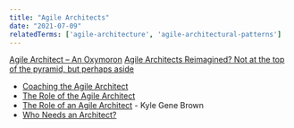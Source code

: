 ```yaml
---
title: "Agile Architects"
date: "2021-07-09"
relatedTerms: ['agile-architecture', 'agile-architectural-patterns']
---
```


[Agile Architect – An Oxymoron]((/blog/agile_architect-2))
[Agile Architects Reimagined? Not at the top of the pyramid, but perhaps aside](/blog/agile_architect)

<HighlightBox heading="Resource Links" variant="resourceLinks">

- [Coaching the Agile Architect](https://www.leadingagile.com/2014/04/coaching-agile-architect/)
- [The Role of the Agile Architect](https://www.agilearchitect.org/agile/role.htm)
- [The Role of an Agile Architect](https://kylegenebrown.medium.com/the-role-of-an-agile-architect-ead1e114c8f2) - Kyle Gene Brown
- [Who Needs an Architect?](https://martinfowler.com/ieeeSoftware/whoNeedsArchitect.pdf)

</HighlightBox>
